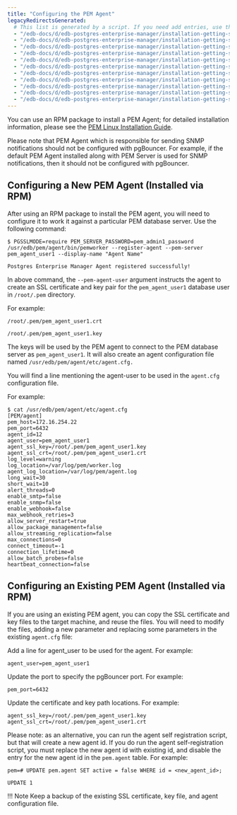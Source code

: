 ```yaml
---
title: "Configuring the PEM Agent"
legacyRedirectsGenerated:
  # This list is generated by a script. If you need add entries, use the `legacyRedirects` key.
  - "/edb-docs/d/edb-postgres-enterprise-manager/installation-getting-started/pgbouncer-configuration-guide/7.12/configuring_the_pem_agent.html"
  - "/edb-docs/d/edb-postgres-enterprise-manager/installation-getting-started/pgbouncer-configuration-guide/7.10/configuring_the_pem_agent.html"
  - "/edb-docs/d/edb-postgres-enterprise-manager/installation-getting-started/pgbouncer-configuration-guide/7.11/configuring_the_pem_agent.html"
  - "/edb-docs/d/edb-postgres-enterprise-manager/installation-getting-started/pgbouncer-configuration-guide/7.9/configuring_the_pem_agent.html"
  - "/edb-docs/d/edb-postgres-enterprise-manager/installation-getting-started/pgbouncer-configuration-guide/7.14/configuring_the_pem_agent.html"
  - "/edb-docs/d/edb-postgres-enterprise-manager/installation-getting-started/pgbouncer-configuration-guide/7.13/configuring_the_pem_agent.html"
  - "/edb-docs/d/edb-postgres-enterprise-manager/installation-getting-started/pgbouncer-configuration-guide/7.15/configuring_the_pem_agent.html"
  - "/edb-docs/d/edb-postgres-enterprise-manager/installation-getting-started/pgbouncer-configuration-guide/7.16/configuring_the_pem_agent.html"
  - "/edb-docs/d/edb-postgres-enterprise-manager/installation-getting-started/pgbouncer-configuration-guide/7.6/PEM_pgBouncer_Configuration_Guide.1.7.html"
  - "/edb-docs/d/edb-postgres-enterprise-manager/installation-getting-started/pgbouncer-configuration-guide/7.7/PEM_pgBouncer_Configuration_Guide.1.7.html"
  - "/edb-docs/d/edb-postgres-enterprise-manager/installation-getting-started/pgbouncer-configuration-guide/7.8/PEM_pgBouncer_Configuration_Guide.1.7.html"
---
```


You can use an RPM package to install a PEM Agent; for detailed installation information, please see the [PEM Linux Installation Guide](https://www.enterprisedb.com/docs/pem/latest/pem_inst_guide_linux/).

Please note that PEM Agent which is responsible for sending SNMP notifications should not be configured with pgBouncer. For example, if the default PEM Agent installed along with PEM Server is used for SNMP notifications, then it should not be configured with pgBouncer.

## Configuring a New PEM Agent (Installed via RPM)

After using an RPM package to install the PEM agent, you will need to configure it to work it against a particular PEM database server. Use the following command:

```text
$ PGSSLMODE=require PEM_SERVER_PASSWORD=pem_admin1_password
/usr/edb/pem/agent/bin/pemworker --register-agent --pem-server
pem_agent_user1 --display-name "Agent Name"

Postgres Enterprise Manager Agent registered successfully!
```

In above command, the `--pem-agent-user` argument instructs the agent to create an SSL certificate and key pair for the `pem_agent_user1` database user in `/root/.pem` directory.

For example:

```text
/root/.pem/pem_agent_user1.crt

/root/.pem/pem_agent_user1.key
```

The keys will be used by the PEM agent to connect to the PEM database server as `pem_agent_user1`. It will also create an agent configuration file named `/usr/edb/pem/agent/etc/agent.cfg.`

You will find a line mentioning the agent-user to be used in the `agent.cfg` configuration file.

For example:

```text
$ cat /usr/edb/pem/agent/etc/agent.cfg
[PEM/agent]
pem_host=172.16.254.22
pem_port=6432
agent_id=12
agent_user=pem_agent_user1
agent_ssl_key=/root/.pem/pem_agent_user1.key
agent_ssl_crt=/root/.pem/pem_agent_user1.crt
log_level=warning
log_location=/var/log/pem/worker.log
agent_log_location=/var/log/pem/agent.log
long_wait=30
short_wait=10
alert_threads=0
enable_smtp=false
enable_snmp=false
enable_webhook=false
max_webhook_retries=3
allow_server_restart=true
allow_package_management=false
allow_streaming_replication=false
max_connections=0
connect_timeout=-1
connection_lifetime=0
allow_batch_probes=false
heartbeat_connection=false
```

## Configuring an Existing PEM Agent (Installed via RPM)

If you are using an existing PEM agent, you can copy the SSL certificate and key files to the target machine, and reuse the files. You will need to modify the files, adding a new parameter and replacing some parameters in the existing `agent.cfg` file:

Add a line for agent_user to be used for the agent. For example:

```text
agent_user=pem_agent_user1
```

Update the port to specify the pgBouncer port. For example:

```text
pem_port=6432
```

Update the certificate and key path locations. For example:

```text
agent_ssl_key=/root/.pem/pem_agent_user1.key
agent_ssl_crt=/root/.pem/pem_agent_user1.crt
```

Please note: as an alternative, you can run the agent self registration script, but that will create a new agent id. If you do run the agent self-registration script, you must replace the new agent id with existing id, and disable the entry for the new agent id in the `pem.agent` table. For example:

```text
pem=# UPDATE pem.agent SET active = false WHERE id = <new_agent_id>;

UPDATE 1
```

!!! Note
    Keep a backup of the existing SSL certificate, key file, and agent configuration file.
